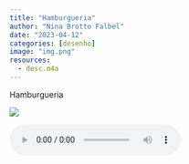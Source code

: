 ```yaml
---
title: "Hamburgueria"
author: "Nina Brotto Falbel"
date: "2023-04-12"
categories: [desenho]
image: "img.png"
resources: 
  - desc.m4a
---
```


Hamburgueria

![](img.png)

<audio controls>

<source src="desc.m4a" type="audio/mp4">

</audio>
